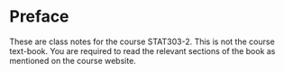 # Preface {.unnumbered}

These are class notes for the course STAT303-2. This is not the course text-book. You are required to read the relevant sections of the book as mentioned on the course website.